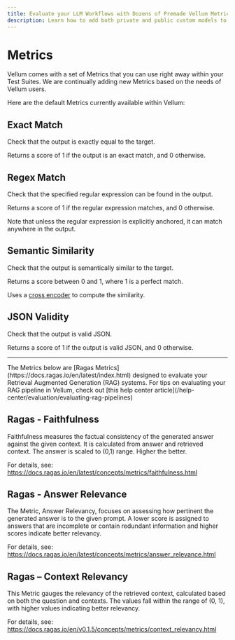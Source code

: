 ```yaml
---
title: Evaluate your LLM Workflows with Dozens of Premade Vellum Metrics
description: Learn how to add both private and public custom models to your Vellum workspace for enhanced functionality and domain-specific advantages.
---
```

# Metrics

Vellum comes with a set of Metrics that you can use right away within your Test Suites. We are continually adding new Metrics based on the needs of Vellum users.

Here are the default Metrics currently available within Vellum:

## Exact Match

Check that the output is exactly equal to the target.

Returns a score of 1 if the output is an exact match, and 0 otherwise.

## Regex Match

Check that the specified regular expression can be found in the output.

Returns a score of 1 if the regular expression matches, and 0 otherwise.

Note that unless the regular expression is explicitly anchored, it can match anywhere in the output.

## Semantic Similarity

Check that the output is semantically similar to the target.

Returns a score between 0 and 1, where 1 is a perfect match.

Uses a [cross encoder](https://huggingface.co/cross-encoder/stsb-roberta-large) to compute the similarity.

## JSON Validity

Check that the output is valid JSON.

Returns a score of 1 if the output is valid JSON, and 0 otherwise.

---

<Callout intent="info">
  The Metrics below are [Ragas
  Metrics](https://docs.ragas.io/en/latest/index.html) designed to evaluate your
  Retrieval Augmented Generation (RAG) systems. For tips on evaluating your RAG
  pipeline in Vellum, check out [this help center
  article](/help-center/evaluation/evaluating-rag-pipelines)
</Callout>

## Ragas - Faithfulness

Faithfulness measures the factual consistency of the generated answer against the given context. It is calculated from answer and retrieved context. The answer is scaled to (0,1) range. Higher the better.

For details, see: https://docs.ragas.io/en/latest/concepts/metrics/faithfulness.html

## Ragas - Answer Relevance

The Metric, Answer Relevancy, focuses on assessing how pertinent the generated answer is to the given prompt. A lower score is assigned to answers that are incomplete or contain redundant information and higher scores indicate better relevancy.

For details, see: https://docs.ragas.io/en/latest/concepts/metrics/answer_relevance.html

## Ragas – Context Relevancy

This Metric gauges the relevancy of the retrieved context, calculated based on both the question and contexts. The values fall within the range of (0, 1), with higher values indicating better relevancy.

For details, see: https://docs.ragas.io/en/v0.1.5/concepts/metrics/context_relevancy.html

